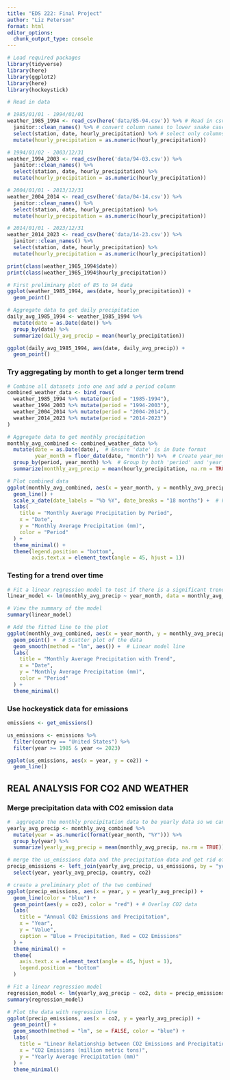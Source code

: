 ```yaml
---
title: "EDS 222: Final Project"
author: "Liz Peterson"
format: html
editor_options: 
  chunk_output_type: console
---
```


```r
# Load required packages
library(tidyverse)
library(here)
library(ggplot2)
library(here)
library(hockeystick)
```


```r
# Read in data

# 1985/01/01 - 1994/01/01
weather_1985_1994 <- read_csv(here('data/85-94.csv')) %>% # Read in csv
  janitor::clean_names() %>% # convert column names to lower snake case
  select(station, date, hourly_precipitation) %>% # select only columns we are interested in
  mutate(hourly_precipitation = as.numeric(hourly_precipitation))

# 1994/01/02 - 2003/12/31
weather_1994_2003 <- read_csv(here('data/94-03.csv')) %>%
  janitor::clean_names() %>%
  select(station, date, hourly_precipitation) %>%
  mutate(hourly_precipitation = as.numeric(hourly_precipitation))

# 2004/01/01 - 2013/12/31
weather_2004_2014 <- read_csv(here('data/04-14.csv')) %>%
  janitor::clean_names() %>%
  select(station, date, hourly_precipitation) %>%
  mutate(hourly_precipitation = as.numeric(hourly_precipitation))

# 2014/01/01 - 2023/12/31
weather_2014_2023 <- read_csv(here('data/14-23.csv')) %>%
  janitor::clean_names() %>%
  select(station, date, hourly_precipitation) %>%
  mutate(hourly_precipitation = as.numeric(hourly_precipitation))
```

```r
print(class(weather_1985_1994$date))
print(class(weather_1985_1994$hourly_precipitation))
```

```r
# First preliminary plot of 85 to 94 data
ggplot(weather_1985_1994, aes(date, hourly_precipitation)) +
  geom_point()
```

```r
# Aggregate data to get daily precipitation
daily_avg_1985_1994 <- weather_1985_1994 %>%
  mutate(date = as.Date(date)) %>%
  group_by(date) %>%
  summarize(daily_avg_precip = mean(hourly_precipitation))
```

```r
ggplot(daily_avg_1985_1994, aes(date, daily_avg_precip)) +
  geom_point()
```


### Try aggregating by month to get a longer term trend
```r
# Combine all datasets into one and add a period column
combined_weather_data <- bind_rows(
  weather_1985_1994 %>% mutate(period = "1985-1994"),
  weather_1994_2003 %>% mutate(period = "1994-2003"),
  weather_2004_2014 %>% mutate(period = "2004-2014"),
  weather_2014_2023 %>% mutate(period = "2014-2023")
)

# Aggregate data to get monthly precipitation
monthly_avg_combined <- combined_weather_data %>%
  mutate(date = as.Date(date),  # Ensure 'date' is in Date format
         year_month = floor_date(date, "month")) %>%  # Create year_month column --> floor_date from lubridate
  group_by(period, year_month) %>%  # Group by both 'period' and 'year_month'
  summarize(monthly_avg_precip = mean(hourly_precipitation, na.rm = TRUE))  # Calculate monthly average
```

```r

# Plot combined data
ggplot(monthly_avg_combined, aes(x = year_month, y = monthly_avg_precip, color = period)) +
  geom_line() +
  scale_x_date(date_labels = "%b %Y", date_breaks = "18 months") +  # Format x-axis labels
  labs(
    title = "Monthly Average Precipitation by Period",
    x = "Date",
    y = "Monthly Average Precipitation (mm)",
    color = "Period"
  ) +
  theme_minimal() +
  theme(legend.position = "bottom",
        axis.text.x = element_text(angle = 45, hjust = 1))

```

### Testing for a trend over time
```r
# Fit a linear regression model to test if there is a significant trend over time
linear_model <- lm(monthly_avg_precip ~ year_month, data = monthly_avg_combined)

# View the summary of the model
summary(linear_model)

```

```r
# Add the fitted line to the plot
ggplot(monthly_avg_combined, aes(x = year_month, y = monthly_avg_precip)) +
  geom_point() +  # Scatter plot of the data
  geom_smooth(method = "lm", aes()) +  # Linear model line
  labs(
    title = "Monthly Average Precipitation with Trend",
    x = "Date",
    y = "Monthly Average Precipitation (mm)",
    color = "Period"
  ) +
  theme_minimal()

```

### Use hockeystick data for emissions
```r
emissions <- get_emissions()
```

```r
us_emissions <- emissions %>%
  filter(country == "United States") %>%
  filter(year >= 1985 & year <= 2023)
```

```r
ggplot(us_emissions, aes(x = year, y = co2)) +
  geom_line()
```

## REAL ANALYSIS FOR CO2 AND WEATHER
### Merge precipitation data with CO2 emission data
```r
#  aggregate the monthly precipitation data to be yearly data so we can merge it with the yearly us emissions data
yearly_avg_precip <- monthly_avg_combined %>%
  mutate(year = as.numeric(format(year_month, "%Y"))) %>%
  group_by(year) %>%
  summarize(yearly_avg_precip = mean(monthly_avg_precip, na.rm = TRUE))
```

```r
# merge the us_emissions data and the precipitation data and get rid of the columns we don't need
precip_emissions <- left_join(yearly_avg_precip, us_emissions, by = "year") %>%
  select(year, yearly_avg_precip, country, co2)
```

```r
# create a preliminary plot of the two combined 
ggplot(precip_emissions, aes(x = year, y = yearly_avg_precip)) +
  geom_line(color = "blue") +
  geom_point(aes(y = co2), color = "red") + # Overlay CO2 data
  labs(
    title = "Annual CO2 Emissions and Precipitation",
    x = "Year",
    y = "Value",
    caption = "Blue = Precipitation, Red = CO2 Emissions"
  ) +
  theme_minimal() +
  theme(
    axis.text.x = element_text(angle = 45, hjust = 1),
    legend.position = "bottom"
  )

```

```r
# Fit a linear regression model
regression_model <- lm(yearly_avg_precip ~ co2, data = precip_emissions)
summary(regression_model)
```

```r
# Plot the data with regression line
ggplot(precip_emissions, aes(x = co2, y = yearly_avg_precip)) +
  geom_point() +
  geom_smooth(method = "lm", se = FALSE, color = "blue") +
  labs(
    title = "Linear Relationship between CO2 Emissions and Precipitation",
    x = "CO2 Emissions (million metric tons)",
    y = "Yearly Average Precipitation (mm)"
  ) +
  theme_minimal()

```


